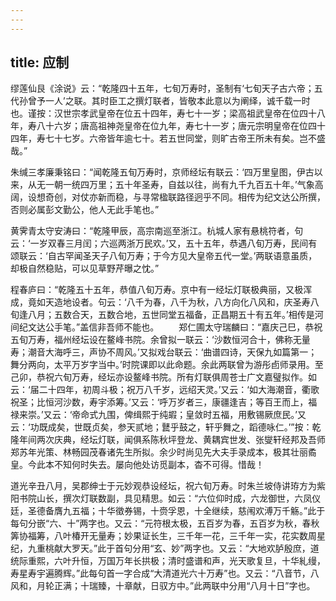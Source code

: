 ```yaml
---
---
---
```

title: 应制
---



缪莲仙艮《涂说》云：“乾隆四十五年，七旬万寿时，圣制有‘七旬天子古六帝；五代孙曾予一人’之联。其时臣工之撰灯联者，皆敬本此意以为阐绎，诚千载一时也。谨按：汉世宗孝武皇帝在位五十四年，寿七十一岁；梁高祖武皇帝在位四十八年，寿八十六岁；唐高祖神尧皇帝在位九年，寿七十一岁；唐元宗明皇帝在位四十四年，寿七十七岁。六帝皆年逾七十。若五世同堂，则旷古帝王所未有矣。岂不盛哉。”

朱缄三孝廉秉铭曰：“闻乾隆五旬万寿时，京师经坛有联云：‘四万里皇图，伊古以来，从无一朝一统四万里；五十年圣寿，自兹以往，尚有九千九百五十年。’气象高阔，设想奇创，对仗亦新而稳，与寻常楹联路径迥乎不同。相传为纪文达公所撰，否则必属彭文勤公，他人无此手笔也。”

黄霁青太守安涛曰：“乾隆甲辰，高宗南巡至浙江。杭城人家有悬桃符者，句云：‘一岁双春三月闰；六巡两浙万民欢。’又，五十五年，恭遇八旬万寿，民间有颂联云：‘自古罕闻圣天子八旬万寿；于今方见大皇帝五代一堂。’两联语意虽质，却极自然稳贴，可以见草野芹曝之忱。”

程春庐曰：“乾隆五十五年，恭值八旬万寿。京中有一经坛灯联极典丽，又极浑成，竟如天造地设者。句云：‘八千为春，八千为秋，八方向化八风和，庆圣寿八旬逢八月；五数合天，五数合地，五世同堂五福备，正昌期五十有五年。’相传是河间纪文达公手笔。”盖信非吾师不能也。 　　郑仁圃太守瑞麟曰：“嘉庆己巳，恭祝五旬万寿，福州经坛设在鳌峰书院。余曾拟一联云：‘沙数恒河合十，佛称无量寿；潮音大海呼三，声协不周风。’又拟戏台联云：‘曲谱四诗，天保九如篇第一；舞分两向，太平万岁字当中。’时院课即以此命题。余此两联曾为游彤卣师录用。至己卯，恭祝六旬万寿，经坛亦设鳌峰书院。所有灯联俱周苍士广文嘉璧拟作。如云：‘届二十四年，初周斗极；祝万八千岁，远绍天灵。’又云：‘如大海潮音，衢歌祝圣；比恒河沙数，寿宇添筹。’又云：‘呼万岁者三，康疆逢吉；等百王而上，福禄来崇。’又云：‘帝命式九围，俾缉熙于纯嘏；皇敛时五福，用敷锡厥庶民。’又云：‘功既成矣，世既贞矣，参天贰地；鼚乎鼓之，轩乎舞之，蹈德咏仁。’”按：乾隆年间两次庆典，经坛灯联，闻俱系陈秋坪登龙、黄耦宾世发、张燮轩经邦及吾师郑苏年光策、林畅园茂春诸先生所拟。余少时尚见先大夫手录成本，极其壮丽矞皇。今此本不知何时失去。屡向他处访觅副本，杳不可得。惜哉！

道光辛丑八月，吴郡绅士于元妙观恭设经坛，祝六旬万寿。时朱兰坡侍讲珔方为紫阳书院山长，撰次灯联数副，具见精思。如云：“六位仰时成，六龙御世，六凤仪廷，圣德备膺九五福；十华徵券锡，十赍孚恩，十全继续，慈闱欢溥万千觞。”此于每句分嵌“六、十”两字也。又云：“元符根太极，五百岁为春，五百岁为秋，春秋筭协福筹，八叶椿开无量寿；妙果证长生，三千年一花，三千年一实，花实数周星纪，九重桃献大罗天。”此于首句分用“玄、妙”两字也。又云：“大地欢胪殷庶，道统际重熙，六叶升恒，万国万年长拱极；清时盛谱和声，光天歌复旦，十华糺缦，寿星寿宇遍腾辉。”此每句首一字合成“大清道光六十万寿”也。又云：“八音节，八风和，月轮正满；十瑞臻，十章献，日驭方中。”此两联中分用“八月十日”字也。